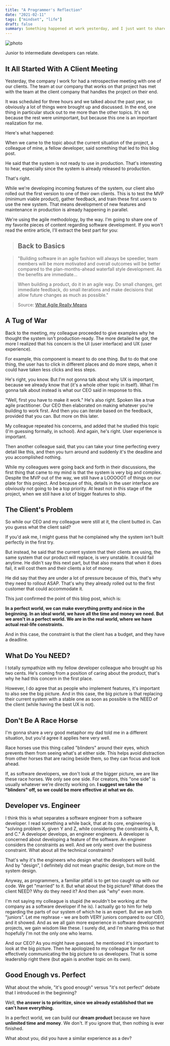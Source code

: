 ```yaml
---
title: "A Programmer's Reflection"
date: "2021-02-11"
tags: ["mindset", "life"]
draft: false
summary: Something happened at work yesterday, and I just want to share our team's post mortem or retrospection with a client team :D
---
```


![photo](/static/images/a-programmers-reflection.jpg)

Junior to intermediate developers can relate.

## It All Started With A Client Meeting

Yesterday, the company I work for had a retrospective meeting with one of our clients. The team at our company that works on that project has met with the team at the client company that handles the project on their end.

It was scheduled for three hours and we talked about the past year, so obviously a lot of things were brought up and discussed. In the end, one thing in particular stuck out to me more than the other topics. It's not because the rest were unimportant, but because this one is an important realization for me.

Here's what happened:

When we came to the topic about the current situation of the project, a colleague of mine, a fellow developer, said something that led to this blog post.

He said that the system is not ready to use in production. That's interesting to hear, especially since the system is already released to production.

That's right.

While we're developing incoming features of the system, our client also rolled out the first version to one of their own clients. This is to test the MVP (minimum viable product), gather feedback, and train these first users to use the new system. That means development of new features and maintenance in production is already happening in parallel.

We're using the agile methodology, by the way. I'm going to share one of my favorite pieces of content regarding software development. If you won't read the entire article, I'll extract the best part for you:

>## Back to Basics

> "Building software in an agile fashion will always be speedier, team members will be more motivated and overall outcomes will be better compared to the plan-months-ahead waterfall style development. As the benefits are immediate...

> When building a product, do it in an agile way. Do small changes, get immediate feedback, do small iterations and make decisions that allow future changes as much as possible."

> Source: [What Agile Really Means](https://blog.pragmaticengineer.com/what-agile-really-means/)

## A Tug of War

Back to the meeting, my colleague proceeded to give examples why he thought the system isn't production-ready. The more detailed he got, the more I realized that his concern is the UI (user interface) and UX (user experience).

For example, this component is meant to do one thing. But to do that one thing, the user has to click in different places and do more steps, when it could have taken less clicks and less steps.

He's right, you know. But I'm not gonna talk about why UX is important, because we already know that (it's a whole other topic in itself). What I'm gonna talk about instead is what our CEO said in response to this.

"Well, first you have to make it work." He's also right. Spoken like a true agile practitioner. Our CEO then elaborated on making whatever you're building to work first. And then you can iterate based on the feedback, provided that you can. But more on this later.

My colleague repeated his concerns, and added that he studied this topic (I'm guessing formally, in school). And again, he's right. User experience is important.

Then another colleague said, that you can take your time perfecting every detail like this, and then you turn around and suddenly it's the deadline and you accomplished nothing.

While my colleagues were going back and forth in their discussions, the first thing that came to my mind is that the system is very big and complex. Despite the MVP out of the way, we still have a LOOOOOT of things on our plate for this project. And because of this, details in the user interface are obviously not going to be a top priority. At least not in this stage of the project, when we still have a lot of bigger features to ship.

## The Client's Problem

So while our CEO and my colleague were still at it, the client butted in. Can you guess what the client said?

If you'd ask me, I might guess that he complained why the system isn't built perfectly in the first try.

But instead, he said that the current system that their clients are using, the same system that our product will replace, is very unstable. It could fail anytime. He didn't say this next part, but that also means that when it does fail, it will cost them and their clients a lot of money.

He did say that they are under a lot of pressure because of this, that's why they need to rollout ASAP. That's why they already rolled out to the first customer that could accommodate it.

This just confirmed the point of this blog post, which is:

**In a perfect world, we can make everything pretty and nice in the beginning. In an ideal world, we have all the time and money we need. But we aren't in a perfect world. We are in the real world, where we have actual real-life constraints.**

And in this case, the constraint is that the client has a budget, and they have a deadline.

## What Do You NEED?

I totally sympathize with my fellow developer colleague who brought up his two cents. He's coming from a position of caring about the product, that's why he had this concern in the first place.

However, I do agree that as people who implement features, it's important to also see the big picture.
And in this case, the big picture is that replacing their current system with a stable one as soon as possible is the NEED of the client (while having the best UX is not).

## Don't Be A Race Horse

I'm gonna share a very good metaphor my dad told me in a different situation, but you'd agree it applies here very well.

Race horses use this thing called "blinders" around their eyes, which prevents them from seeing what's at either side. This helps avoid distraction from other horses that are racing beside them, so they can focus and look ahead.

If, as software developers, we don't look at the bigger picture, we are like these race horses. We only see one side. For creators, this "one side" is usually whatever we're directly working on. **I suggest we take the "blinders" off, so we could be more effective at what we do.**

## Developer vs. Engineer

I think this is what separates a software engineer from a software developer. I read something a while back, that at its core, engineering is "solving problem X, given Y and Z, while considering the constraints A, B, and C." A developer develops, an engineer engineers. A developer is concerned about developing a feature of the software. An engineer considers the constraints as well. And we only went over the business constraint. What about all the technical constraints?

That's why it's the engineers who design what the developers will build. And by "design", I definitely did not mean graphic design, but more on the system design.

Anyway, as programmers, a familiar pitfall is to get too caught up with our code. We get "married" to it. But what about the big picture? What does the client NEED? Why do they need it? And then ask "why" even more.

I'm not saying my colleague is stupid (he wouldn't be working at the company as a software developer if he is). I actually go to him for help regarding the parts of our system of which he is an expert. But we are both "juniors". Let me rephrase - we are both VERY juniors compared to our CEO, and it showed. And as we all gain more experience in software development projects, we gain wisdom like these. I surely did, and I'm sharing this so that hopefully I'm not the only one who learns.

And our CEO? As you might have guessed, he mentioned it's important to look at the big picture. Then he apologized to my colleague for not effectively communicating the big picture to us developers. That is some leadership right there (but again is another topic on its own).

## Good Enough vs. Perfect

What about the whole, "it's good enough" versus "it's not perfect" debate that I introduced in the beginning?

Well, **the answer is to prioritize, since we already established that we can't have everything.**

In a perfect world, we can build our **dream product** because we have **unlimited time and money**. We don't. If you ignore that, then nothing is ever finished.

What about you, did you have a similar experience as a dev?
